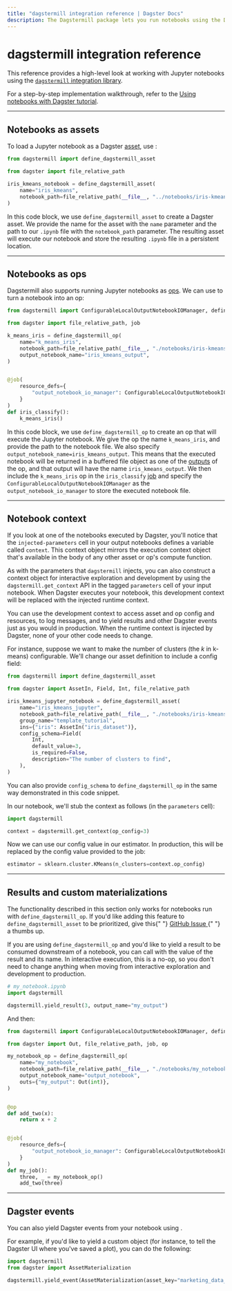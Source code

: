 ```yaml
---
title: "dagstermill integration reference | Dagster Docs"
description: The Dagstermill package lets you run notebooks using the Dagster tools and integrate them into your data pipelines.
---
```


# dagstermill integration reference

This reference provides a high-level look at working with Jupyter notebooks using the [`dagstermill` integration library](/\_apidocs/libraries/dagstermill).

For a step-by-step implementation walkthrough, refer to the [Using notebooks with Dagster tutorial](/integrations/dagstermill/using-notebooks-with-dagster).

---

## Notebooks as assets

To load a Jupyter notebook as a Dagster [asset](/concepts/assets/software-defined-assets), use <PyObject module="dagstermill" object="define_dagstermill_asset" />:

```python file=/integrations/dagstermill/iris_notebook_asset.py
from dagstermill import define_dagstermill_asset

from dagster import file_relative_path

iris_kmeans_notebook = define_dagstermill_asset(
    name="iris_kmeans",
    notebook_path=file_relative_path(__file__, "../notebooks/iris-kmeans.ipynb"),
)
```

In this code block, we use `define_dagstermill_asset` to create a Dagster asset. We provide the name for the asset with the `name` parameter and the path to our `.ipynb` file with the `notebook_path` parameter. The resulting asset will execute our notebook and store the resulting `.ipynb` file in a persistent location.

---

## Notebooks as ops

Dagstermill also supports running Jupyter notebooks as [ops](/concepts/ops-jobs-graphs/ops). We can use <PyObject module="dagstermill" object="define_dagstermill_op" /> to turn a notebook into an op:

```python file=/integrations/dagstermill/iris_notebook_op.py startafter=start
from dagstermill import ConfigurableLocalOutputNotebookIOManager, define_dagstermill_op

from dagster import file_relative_path, job

k_means_iris = define_dagstermill_op(
    name="k_means_iris",
    notebook_path=file_relative_path(__file__, "./notebooks/iris-kmeans.ipynb"),
    output_notebook_name="iris_kmeans_output",
)


@job(
    resource_defs={
        "output_notebook_io_manager": ConfigurableLocalOutputNotebookIOManager(),
    }
)
def iris_classify():
    k_means_iris()
```

In this code block, we use `define_dagstermill_op` to create an op that will execute the Jupyter notebook. We give the op the name `k_means_iris`, and provide the path to the notebook file. We also specify `output_notebook_name=iris_kmeans_output`. This means that the executed notebook will be returned in a buffered file object as one of the [outputs](/concepts/ops-jobs-graphs/ops#outputs) of the op, and that output will have the name `iris_kmeans_output`. We then include the `k_means_iris` op in the `iris_classify` [job](/concepts/ops-jobs-graphs/jobs) and specify the `ConfigurableLocalOutputNotebookIOManager` as the `output_notebook_io_manager` to store the executed notebook file.

---

## Notebook context

If you look at one of the notebooks executed by Dagster, you'll notice that the `injected-parameters` cell in your output notebooks defines a variable called `context`. This context object mirrors the execution context object that's available in the body of any other asset or op's compute function.

As with the parameters that `dagstermill` injects, you can also construct a context object for interactive exploration and development by using the `dagstermill.get_context` API in the tagged `parameters` cell of your input notebook. When Dagster executes your notebook, this development context will be replaced with the injected runtime context.

You can use the development context to access asset and op config and resources, to log messages, and to yield results and other Dagster events just as you would in production. When the runtime context is injected by Dagster, none of your other code needs to change.

For instance, suppose we want to make the number of clusters (the _k_ in k-means) configurable. We'll change our asset definition to include a config field:

```python file=/integrations/dagstermill/iris_notebook_config.py startafter=start endbefore=end
from dagstermill import define_dagstermill_asset

from dagster import AssetIn, Field, Int, file_relative_path

iris_kmeans_jupyter_notebook = define_dagstermill_asset(
    name="iris_kmeans_jupyter",
    notebook_path=file_relative_path(__file__, "./notebooks/iris-kmeans.ipynb"),
    group_name="template_tutorial",
    ins={"iris": AssetIn("iris_dataset")},
    config_schema=Field(
        Int,
        default_value=3,
        is_required=False,
        description="The number of clusters to find",
    ),
)
```

You can also provide `config_schema` to `define_dagstermill_op` in the same way demonstrated in this code snippet.

In our notebook, we'll stub the context as follows (in the `parameters` cell):

<!-- do not hardcode code snippets https://github.com/dagster-io/dagster/issues/2706 -->

```python
import dagstermill

context = dagstermill.get_context(op_config=3)
```

Now we can use our config value in our estimator. In production, this will be replaced by the config value provided to the job:

```python
estimator = sklearn.cluster.KMeans(n_clusters=context.op_config)
```

---

## Results and custom materializations

<Note>
  The functionality described in this section only works for notebooks run with
  <code>define_dagstermill_op</code>. If you'd like adding this feature to
  <code>define_dagstermill_asset</code> to be prioritized, give this{" "}
  <a href="https://github.com/dagster-io/dagster/issues/10557" target="new">
    GitHub Issue
  </a>{" "}
  a thumbs up.
</Note>

If you are using `define_dagstermill_op` and you'd like to yield a result to be consumed downstream of a notebook, you can call <PyObject module="dagstermill" object="yield_result" /> with the value of the result and its name. In interactive execution, this is a no-op, so you don't need to change anything when moving from interactive exploration and development to production.

```python file=/integrations/dagstermill/notebook_outputs.py startafter=start_notebook endbefore=end_notebook
# my_notebook.ipynb
import dagstermill

dagstermill.yield_result(3, output_name="my_output")
```

And then:

```python file=/integrations/dagstermill/notebook_outputs.py startafter=start_py_file endbefore=end_py_file
from dagstermill import ConfigurableLocalOutputNotebookIOManager, define_dagstermill_op

from dagster import Out, file_relative_path, job, op

my_notebook_op = define_dagstermill_op(
    name="my_notebook",
    notebook_path=file_relative_path(__file__, "./notebooks/my_notebook.ipynb"),
    output_notebook_name="output_notebook",
    outs={"my_output": Out(int)},
)


@op
def add_two(x):
    return x + 2


@job(
    resource_defs={
        "output_notebook_io_manager": ConfigurableLocalOutputNotebookIOManager(),
    }
)
def my_job():
    three, _ = my_notebook_op()
    add_two(three)
```

---

## Dagster events

You can also yield Dagster events from your notebook using <PyObject module="dagstermill" object="yield_event" />.

For example, if you'd like to yield a custom <PyObject module="dagster" object="AssetMaterialization" /> object (for instance, to tell the Dagster UI where you've saved a plot), you can do the following:

```python
import dagstermill
from dagster import AssetMaterialization

dagstermill.yield_event(AssetMaterialization(asset_key="marketing_data_plotted"))
```
